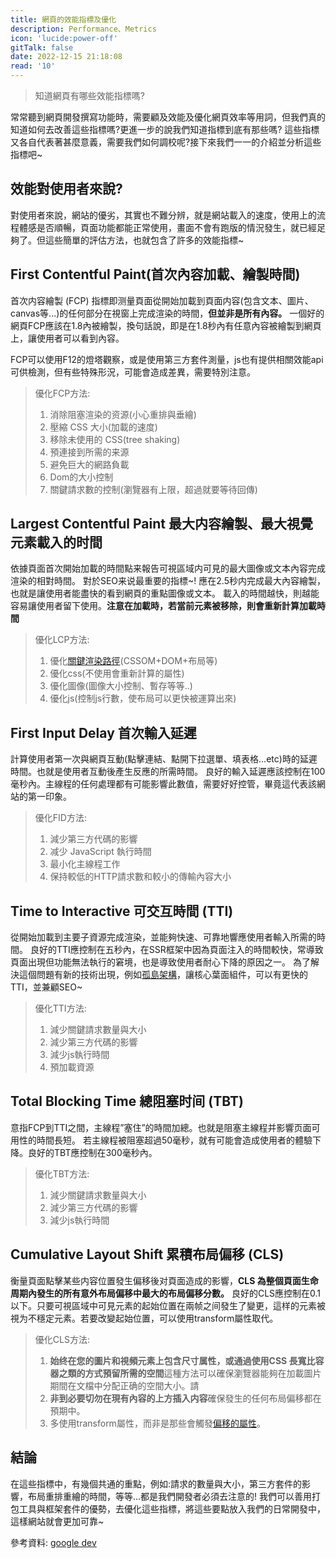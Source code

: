 ```yaml
---
title: 網頁的效能指標及優化
description: Performance、Metrics
icon: 'lucide:power-off'
gitTalk: false
date: 2022-12-15 21:18:08
read: '10'
---
```


> 知道網頁有哪些效能指標嗎?

常常聽到網頁開發撰寫功能時，需要顧及效能及優化網頁效率等用詞，但我們真的知道如何去改善這些指標嗎?更進一步的說我們知道指標到底有那些嗎?
這些指標又各自代表著甚麼意義，需要我們如何調校呢?接下來我們一一的介紹並分析這些指標吧~

## 效能對使用者來說?

對使用者來說，網站的優劣，其實也不難分辨，就是網站載入的速度，使用上的流程體感是否順暢，頁面功能都能正常使用，畫面不會有跑版的情況發生，就已經足夠了。但這些簡單的評估方法，也就包含了許多的效能指標~

## First Contentful Paint(首次內容加載、繪製時間)

首次内容繪製 (FCP) 指標即测量頁面從開始加載到頁面内容(包含文本、圖片、canvas等...)的任何部分在視窗上完成渲染的時間，**但並非是所有內容。**
一個好的網頁FCP應該在1.8內被繪製，換句話說，即是在1.8秒內有任意內容被繪製到網頁上，讓使用者可以看到內容。

FCP可以使用F12的燈塔觀察，或是使用第三方套件測量，js也有提供相關效能api可供檢測，但有些特殊形況，可能會造成差異，需要特別注意。

> 優化FCP方法:
>
> 1. 消除阻塞渲染的资源(小心重排與垂繪)
> 2. 壓縮 CSS 大小(加載的速度)
> 3. 移除未使用的 CSS(tree shaking)
> 4. 預連接到所需的来源
> 5. 避免巨大的網路負載
> 6. Dom的大小控制
> 7. 關鍵請求數的控制(瀏覽器有上限，超過就要等待回傳)

## Largest Contentful Paint 最大内容繪製、最大視覺元素載入的时間

依據頁面首次開始加載的時間點来報告可視區域内可見的最大圖像或文本內容完成渲染的相對時間。
對於SEO来说最重要的指標~! 應在2.5秒内完成最大內容繪製，也就是讓使用者能盡快的看到網頁的重點圖像或文本。
載入的時間越快，則越能容易讓使用者留下使用。**注意在加載時，若當前元素被移除，則會重新計算加載時間**

> 優化LCP方法:
>
> 1. 優化[關鍵渲染路徑](https://developer.mozilla.org/zh-CN/docs/Web/Performance/Critical_rendering_path)(CSSOM+DOM+布局等)
> 2. 優化css(不使用會重新計算的屬性)
> 3. 優化圖像(圖像大小控制、暫存等等..)
> 4. 優化js(控制js行數，使布局可以更快被運算出來)

## First Input Delay 首次輸入延遲

計算使用者第一次與網頁互動(點擊連結、點開下拉選單、填表格…etc)時的延遲時間。也就是使用者互動後產生反應的所需時間。
良好的輸入延遲應該控制在100毫秒內。主線程的任何處理都有可能影響此數值，需要好好控管，畢竟這代表該網站的第一印象。

> 優化FID方法:
>
> 1. 減少第三方代碼的影響
> 2. 减少 JavaScript 執行時間
> 3. 最小化主線程工作
> 4. 保持較低的HTTP請求數和較小的傳輸內容大小

## Time to Interactive 可交互時間 (TTI)

從開始加載到主要子資源完成渲染，並能夠快速、可靠地響應使用者輸入所需的時間。
良好的TTI應控制在五秒內，在SSR框架中因為頁面注入的時間較快，常導致頁面出現但功能無法執行的窘境，也是導致使用者耐心下降的原因之一。
為了解決這個問題有新的技術出現，例如[孤島架構](https://juejin.cn/post/7155300194773860382)，讓核心葉面組件，可以有更快的TTI，並兼顧SEO~

> 優化TTI方法:
>
> 1. 減少關鍵請求數量與大小
> 2. 減少第三方代碼的影響
> 3. 減少js執行時間
> 4. 預加載資源

## Total Blocking Time 總阻塞时间 (TBT)

意指FCP到TTI之間，主線程”塞住”的時間加總。也就是阻塞主線程并影響页面可用性的時間長短。
若主線程被阻塞超過50毫秒，就有可能會造成使用者的體驗下降。良好的TBT應控制在300毫秒內。

> 優化TBT方法:
>
> 1. 減少關鍵請求數量與大小
> 2. 減少第三方代碼的影響
> 3. 減少js執行時間

## Cumulative Layout Shift 累積布局偏移 (CLS)

衡量頁面點擊某些内容位置發生偏移後对頁面造成的影響，**CLS 為整個頁面生命周期內發生的所有意外布局偏移中最大的布局偏移分數。**
良好的CLS應控制在0.1以下。只要可視區域中可見元素的起始位置在兩帧之间發生了變更，這样的元素被視为不穩定元素。若要改變起始位置，可以使用transform屬性取代。

> 優化CLS方法:
>
> 1. **始终在您的圖片和視頻元素上包含尺寸属性，或通過使用CSS 長寬比容器之類的方式預留所需的空間**這種方法可以確保瀏覽器能夠在加載圖片期間在文檔中分配正确的空間大小。請
> 2. **非到必要切勿在現有內容的上方插入内容**確保發生的任何布局偏移都在預期中。
> 3. 多使用transform屬性，而非是那些會觸發[偏移的屬性](https://web.dev/debug-layout-shifts/)。

## 結論

在這些指標中，有幾個共通的重點，例如:請求的數量與大小，第三方套件的影響，布局重排重繪的時間，等等...都是我們開發者必須去注意的!
我們可以善用打包工具與框架套件的優勢，去優化這些指標，將這些要點放入我們的日常開發中，這樣網站就會更加可靠~

參考資料:
[google dev](https://web.dev/user-centric-performance-metrics/)
